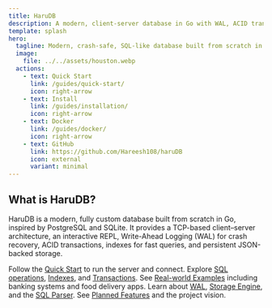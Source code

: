 ```yaml
---
title: HaruDB
description: A modern, client-server database in Go with WAL, ACID transactions, indexes, and JSON-backed persistence.
template: splash
hero:
  tagline: Modern, crash-safe, SQL-like database built from scratch in Go.
  image:
    file: ../../assets/houston.webp
  actions:
    - text: Quick Start
      link: /guides/quick-start/
      icon: right-arrow
    - text: Install
      link: /guides/installation/
      icon: right-arrow
    - text: Docker
      link: /guides/docker/
      icon: right-arrow
    - text: GitHub
      link: https://github.com/Hareesh108/haruDB
      icon: external
      variant: minimal
---
```



## What is HaruDB?

HaruDB is a modern, fully custom database built from scratch in Go, inspired by PostgreSQL and SQLite. It provides a TCP-based client–server architecture, an interactive REPL, Write-Ahead Logging (WAL) for crash recovery, ACID transactions, indexes for fast queries, and persistent JSON-backed storage.

<CardGrid stagger>
	<Card title="Get Started" icon="pencil">
		Follow the <a href="/guides/quick-start/">Quick Start</a> to run the server and connect.
	</Card>
	<Card title="Features" icon="sparkles">
		Explore <a href="/guides/sql-operations/">SQL operations</a>, <a href="/guides/indexes/">Indexes</a>, and <a href="/guides/transactions/">Transactions</a>.
	</Card>
	<Card title="Examples" icon="code">
		See <a href="/guides/examples/">Real-world Examples</a> including banking systems and food delivery apps.
	</Card>
	<Card title="Architecture" icon="bricks">
		Learn about <a href="/reference/wal/">WAL</a>, <a href="/reference/storage/">Storage Engine</a>, and the <a href="/reference/sql-parser/">SQL Parser</a>.
	</Card>
	<Card title="Roadmap" icon="map">
		See <a href="/reference/roadmap/">Planned Features</a> and the project vision.
	</Card>
</CardGrid>
